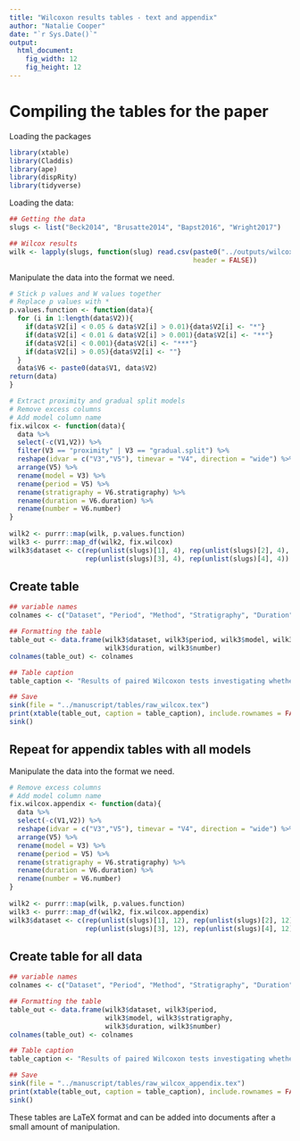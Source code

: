 ```yaml
---
title: "Wilcoxon results tables - text and appendix"
author: "Natalie Cooper"
date: "`r Sys.Date()`"
output:
  html_document:
    fig_width: 12
    fig_height: 12
---
```


# Compiling the tables for the paper

Loading the packages

```r
library(xtable)
library(Claddis)
library(ape)
library(dispRity)
library(tidyverse)
```

Loading the data:

```r
## Getting the data
slugs <- list("Beck2014", "Brusatte2014", "Bapst2016", "Wright2017")

## Wilcox results
wilk <- lapply(slugs, function(slug) read.csv(paste0("../outputs/wilcox.", slug, ".csv"), 
                                              header = FALSE))

```

Manipulate the data into the format we need.

```r
# Stick p values and W values together
# Replace p values with *
p.values.function <- function(data){ 
  for (i in 1:length(data$V2)){
    if(data$V2[i] < 0.05 & data$V2[i] > 0.01){data$V2[i] <- "*"}
    if(data$V2[i] < 0.01 & data$V2[i] > 0.001){data$V2[i] <- "**"}
    if(data$V2[i] < 0.001){data$V2[i] <- "***"}
    if(data$V2[i] > 0.05){data$V2[i] <- ""}
  }
  data$V6 <- paste0(data$V1, data$V2)
return(data)
}

# Extract proximity and gradual split models
# Remove excess columns
# Add model column name
fix.wilcox <- function(data){
  data %>%
  select(-c(V1,V2)) %>%
  filter(V3 == "proximity" | V3 == "gradual.split") %>%
  reshape(idvar = c("V3","V5"), timevar = "V4", direction = "wide") %>%
  arrange(V5) %>%
  rename(model = V3) %>%
  rename(period = V5) %>%
  rename(stratigraphy = V6.stratigraphy) %>%
  rename(duration = V6.duration) %>%
  rename(number = V6.number) 
}
  
wilk2 <- purrr::map(wilk, p.values.function)
wilk3 <- purrr::map_df(wilk2, fix.wilcox)
wilk3$dataset <- c(rep(unlist(slugs)[1], 4), rep(unlist(slugs)[2], 4), 
                   rep(unlist(slugs)[3], 4), rep(unlist(slugs)[4], 4))

```

## Create table

```r
## variable names
colnames <- c("Dataset", "Period", "Method", "Stratigraphy", "Duration", "Number")

## Formatting the table
table_out <- data.frame(wilk3$dataset, wilk3$period, wilk3$model, wilk3$stratigraphy,
                        wilk3$duration, wilk3$number)
colnames(table_out) <- colnames

## Table caption
table_caption <- "Results of paired Wilcoxon tests investigating whether disparities calculated using time bins are significantly different to those calculated using time-slices. Time-slices used either a  punctuated (‘proximity’ method) or gradual (‘gradual.split’ method) model of evolution. Stratigraphy uses unequal time bins or non-equidistant time-slices, where the width of the bin, or the interval between slices, is equivalent to stratigraphic ages or epochs. Duration uses equal time bins or equidistant time-slices, where the width of the bin, or the interval between slices, is the average duration of stratigraphic ages or epochs in the time frame of the dataset. Number uses equal time bins or equidistant time-slices, where the number of bins, or the number of slices, is the average number of stratigraphic ages or epochs in the time frame of the dataset. P-values were Bonferroni corrected. ***p < 0.001. Results for other time-slicing methods are in the Supporting Information Appendix S2: Table A1."

## Save
sink(file = "../manuscript/tables/raw_wilcox.tex")
print(xtable(table_out, caption = table_caption), include.rownames = FALSE)
sink()
```

## Repeat for appendix tables with all models

Manipulate the data into the format we need.

```r
# Remove excess columns
# Add model column name
fix.wilcox.appendix <- function(data){
  data %>%
  select(-c(V1,V2)) %>%
  reshape(idvar = c("V3","V5"), timevar = "V4", direction = "wide") %>%
  arrange(V5) %>%
  rename(model = V3) %>%
  rename(period = V5) %>%
  rename(stratigraphy = V6.stratigraphy) %>%
  rename(duration = V6.duration) %>%
  rename(number = V6.number) 
}
  
wilk2 <- purrr::map(wilk, p.values.function)
wilk3 <- purrr::map_df(wilk2, fix.wilcox.appendix)
wilk3$dataset <- c(rep(unlist(slugs)[1], 12), rep(unlist(slugs)[2], 12), 
                   rep(unlist(slugs)[3], 12), rep(unlist(slugs)[4], 12))

```

## Create table for all data

```r
## variable names
colnames <- c("Dataset", "Period", "Method", "Stratigraphy", "Duration", "Number")

## Formatting the table
table_out <- data.frame(wilk3$dataset, wilk3$period,
                        wilk3$model, wilk3$stratigraphy,
                        wilk3$duration, wilk3$number)
colnames(table_out) <- colnames

## Table caption
table_caption <- "Results of paired Wilcoxon tests investigating whether disparities calculated using time bins are significantly different to those calculated using time-slices. Time-slices used one of six methods. Stratigraphy uses unequal time bins or non-equidistant time-slices, where the width of the bin, or the interval between slices, is equivalent to stratigraphic ages or epochs. Duration uses equal time bins or equidistant time-slices, where the width of the bin, or the interval between slices, is the average duration of stratigraphic ages or epochs in the time frame of the dataset. Number uses equal time bins or equidistant time-slices, where the number of bins, or the number of slices, is the average number of stratigraphic ages or epochs in the time frame of the dataset. . P-values were Bonferroni corrected. ***p < 0.001."

## Save
sink(file = "../manuscript/tables/raw_wilcox_appendix.tex")
print(xtable(table_out, caption = table_caption), include.rownames = FALSE)
sink()
```

These tables are LaTeX format and can be added into documents after a small amount of manipulation.
